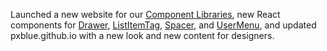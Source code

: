 Launched a new website for our [Component Libraries](https://brightlayer-ui-components.github.io), new React components for [Drawer](https://brightlayer-ui-components.github.io/react/components/drawer), [ListItemTag](https://brightlayer-ui-components.github.io/react/components/list-item-tag), [Spacer](https://brightlayer-ui-components.github.io/react/components/spacer), and
[UserMenu](https://brightlayer-ui-components.github.io/react/components/user-menu), and updated pxblue.github.io with a new look and new content for designers.
